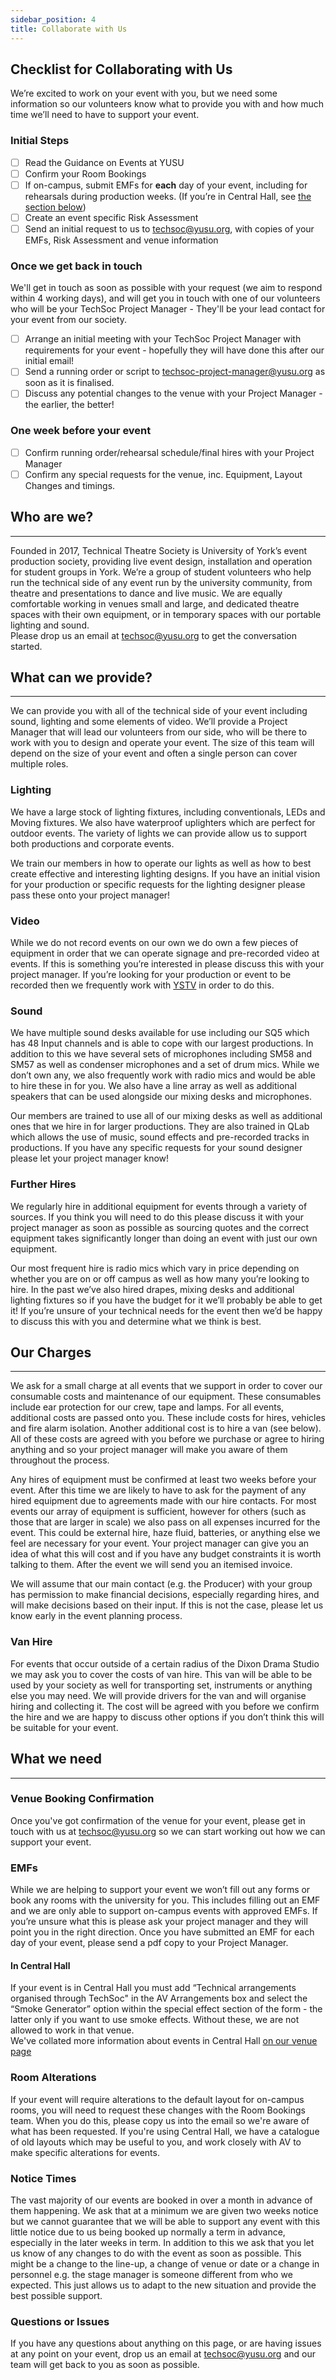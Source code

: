 ```yaml
---
sidebar_position: 4
title: Collaborate with Us
---
```


## Checklist for Collaborating with Us
We’re excited to work on your event with you, but we need some information so our volunteers know what to provide you with and how much time we’ll need to have to support your event. 

### Initial Steps
- [ ] Read the Guidance on Events at YUSU
- [ ] Confirm your Room Bookings
- [ ] If on-campus, submit EMFs for **each** day of your event, including for rehearsals during production weeks. (If you’re in Central Hall, see [the section below](#in-central-hall))
- [ ] Create an event specific Risk Assessment
- [ ] Send an initial request to us to techsoc@yusu.org, with copies of your EMFs, Risk Assessment and venue information

### Once we get back in touch​

We'll get in touch as soon as possible with your request (we aim to respond within 4 working days), and will get you in touch with one of our volunteers who will be your TechSoc Project Manager - They'll be your lead contact for your event from our society.
- [ ] Arrange an initial meeting with your TechSoc Project Manager with requirements for your event - hopefully they will have done this after our initial email!
- [ ] Send a running order or script to techsoc-project-manager@yusu.org as soon as it is finalised.
- [ ] Discuss any potential changes to the venue with your Project Manager - the earlier, the better!

### One week before your event​

- [ ] Confirm running order/rehearsal schedule/final hires with your Project Manager
- [ ] Confirm any special requests for the venue, inc. Equipment, Layout Changes and timings.  

## Who are we?​
---
Founded in 2017, Technical Theatre Society is University of York’s event production society, providing live event design, installation and operation for student groups in York.
We’re a group of student volunteers who help run the technical side of any event run by the university community, from theatre and presentations to dance and live music. We are equally comfortable working in venues small and large, and dedicated theatre spaces with their own equipment, or in temporary spaces with our portable lighting and sound.  
Please drop us an email at [techsoc@yusu.org](mailto:techsoc@yusu.org) to get the conversation started.  

## What can we provide?​
---
We can provide you with all of the technical side of your event including sound, lighting and some elements of video. We’ll provide a Project Manager that will lead our volunteers from our side, who will be there to work with you to design and operate your event. The size of this team will depend on the size of your event and often a single person can cover multiple roles.

<div className="row">
  <div className="col">
    <h3>Lighting</h3>
    <p>We have a large stock of lighting fixtures, including conventionals, LEDs and Moving fixtures. We also have waterproof uplighters which are perfect for outdoor events. The variety of lights we can provide allow us to support both productions and corporate events. </p>
    <p>We train our members in how to operate our lights as well as how to best create effective and interesting lighting designs. If you have an initial vision for your production or specific requests for the lighting designer please pass these onto your project manager!</p>
    <h3>Video</h3>
    <p>While we do not record events on our own we do own a few pieces of equipment in order that we can operate signage and pre-recorded video at events. If this is something you’re interested in please discuss this with your project manager. If you’re looking for your production or event to be recorded then we frequently work with <a href="https://ystv.co.uk">YSTV</a> in order to do this.</p>
  </div>
  <div className="col">
    <h3>Sound</h3>
    <p>We have multiple sound desks available for use including our SQ5 which has 48 Input channels and is able to cope with our largest productions. In addition to this we have several sets of microphones including SM58 and SM57 as well as condenser microphones and a set of drum mics. While we don’t own any, we also frequently work with radio mics and would be able to hire these in for you. We also have a line array as well as additional speakers that can be used alongside our mixing desks and microphones.</p>
    <p>Our members are trained to use all of our mixing desks as well as additional ones that we hire in for larger productions. They are also trained in QLab which allows the use of music, sound effects and pre-recorded tracks in productions. If you have any specific requests for your sound designer please let your project manager know!</p>
    
  </div>
</div>
<h3>Further Hires</h3>
<p>We regularly hire in additional equipment for events through a variety of sources. If you think you will need to do this please discuss it with your project manager as soon as possible as sourcing quotes and the correct equipment takes significantly longer than doing an event with just our own equipment.</p>
<p>Our most frequent hire is radio mics which vary in price depending on whether you are on or off campus as well as how many you’re looking to hire. In the past we’ve also hired drapes, mixing desks and additional lighting fixtures so if you have the budget for it we’ll probably be able to get it! If you’re unsure of your technical needs for the event then we’d be happy to discuss this with you and determine what we think is best.</p>


## Our Charges​
---
We ask for a small charge at all events that we support in order to cover our consumable costs and maintenance of our equipment. These consumables include ear protection for our crew, tape and lamps.
For all events, additional costs are passed onto you. These include costs for hires, vehicles and fire alarm isolation. Another additional cost is to hire a van (see below). All of these costs are agreed with you before we purchase or agree to hiring anything and so your project manager will make you aware of them throughout the process.

Any hires of equipment must be confirmed at least two weeks before your event. After this time we are likely to have to ask for the payment of any hired equipment due to agreements made with our hire contacts.
For most events our array of equipment is sufficient, however for others (such as those that are larger in scale) we also pass on all expenses incurred for the event. This could be external hire, haze fluid, batteries, or anything else we feel are necessary for your event. Your project manager can give you an idea of what this will cost and if you have any budget constraints it is worth talking to them. After the event we will send you an itemised invoice.

We will assume that our main contact (e.g. the Producer) with your group has permission to make financial decisions, especially regarding hires, and will make decisions based on their input. If this is not the case, please let us know early in the event planning process.

### Van Hire​
For events that occur outside of a certain radius of the Dixon Drama Studio we may ask you to cover the costs of van hire. This van will be able to be used by your society as well for transporting set, instruments or anything else you may need. We will provide drivers for the van and will organise hiring and collecting it. The cost will be agreed with you before we confirm the hire and we are happy to discuss other options if you don’t think this will be suitable for your event.

## What we need​
---
### Venue Booking Confirmation​
Once you've got confirmation of the venue for your event, please get in touch with us at techsoc@yusu.org so we can start working out how we can support your event.

### EMFs​
While we are helping to support your event we won’t fill out any forms or book any rooms with the university for you. This includes filling out an EMF and we are only able to support on-campus events with approved EMFs. If you’re unsure what this is please ask your project manager and they will point you in the right direction.
Once you have submitted an EMF for each day of your event, please send a pdf copy to your Project Manager.

#### In Central Hall
If your event is in Central Hall you must add “Technical arrangements organised through TechSoc" in the AV Arrangements box and select the “Smoke Generator” option within the special effect section of the form - the latter only if you want to use smoke effects. Without these, we are not allowed to work in that venue.  
We've collated more information about events in Central Hall [on our venue page](/docs/venues/central-hall)

### Room Alterations​
If your event will require alterations to the default layout for on-campus rooms, you will need to request these changes with the Room Bookings team. When you do this, please copy us into the email so we're aware of what has been requested. If you're using Central Hall, we have a catalogue of old layouts which may be useful to you, and work closely with AV to make specific alterations for events.

### Notice Times​
The vast majority of our events are booked in over a month in advance of them happening. We ask that at a minimum we are given two weeks notice but we cannot guarantee that we will be able to support any event with this little notice due to us being booked up normally a term in advance, especially in the later weeks in term.
In addition to this we ask that you let us know of any changes to do with the event as soon as possible. This might be a change to the line-up, a change of venue or date or a change in personnel e.g. the stage manager is someone different from who we expected. This just allows us to adapt to the new situation and provide the best possible support.

### Questions or Issues
If you have any questions about anything on this page, or are having issues at any point on your event, drop us an email at techsoc@yusu.org and our team will get back to you as soon as possible.